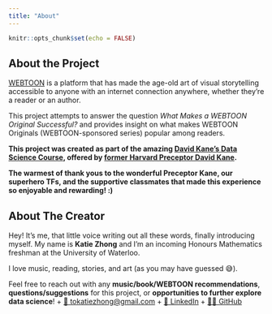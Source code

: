 ```yaml
---
title: "About"
---
```


```r
knitr::opts_chunk$set(echo = FALSE)
```


## About the Project
[WEBTOON](https://www.webtoons.com/en/) is a platform that has made the age-old art of visual storytelling accessible to anyone with an internet connection anywhere, whether they're a reader or an author.

This project attempts to answer the question *What Makes a WEBTOON Original Successful?* and provides insight on what makes WEBTOON Originals (WEBTOON-sponsored series) popular among readers.

**This project was created as part of the amazing [David Kane's Data Science Course](https://bootcamp.davidkane.info/), offered by [former Harvard Preceptor David Kane](https://www.davidkane.info/).**

**The warmest of thank yous to the wonderful Preceptor Kane, our superhero TFs, and the supportive classmates that made this experience so enjoyable and rewarding! :)**


## About The Creator
Hey! It's me, that little voice writing out all these words, finally introducing myself. My name is **Katie Zhong** and I'm an incoming Honours Mathematics freshman at the University of Waterloo.

I love music, reading, stories, and art (as you may have guessed 😅).

Feel free to reach out with any **music/book/WEBTOON recommendations**, **questions/suggestions** for this project, or **opportunities to further explore data science**!
  + [📧 tokatiezhong@gmail.com](mailto:tokatiezhong@gmail.com)
  + [💼 LinkedIn](https://www.linkedin.com/in/katie-zhong-163684163/)
  + [🐱‍💻 GitHub](https://github.com/katie-zhong)
